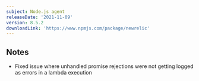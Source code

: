 ```yaml
---
subject: Node.js agent
releaseDate: '2021-11-09'
version: 8.5.2
downloadLink: 'https://www.npmjs.com/package/newrelic'
---
```


## Notes

* Fixed issue where unhandled promise rejections were not getting logged as errors in a lambda execution
